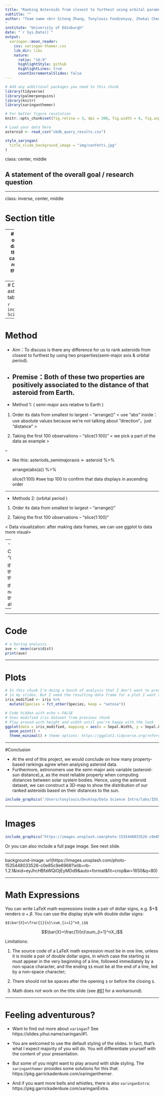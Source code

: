 ```yaml
---
title: "Ranking Asteroids from closest to furthest using orbital parameters"
subtitle: ""
author: "Team name <br> Sitong Zhang, Tonylouis Fondzenyuy, Zhekai Chen
"
institute: "University of Edinburgh"
date: "`r Sys.Date()`"
output:
  xaringan::moon_reader:
    css: xaringan-themer.css
    lib_dir: libs
    nature:
      ratio: "16:9"
      highlightStyle: github
      highlightLines: true
      countIncrementalSlides: false
---
```


```r
# Add any additional packages you need to this chunk
library(tidyverse)
library(palmerpenguins)
library(knitr)
library(xaringanthemer)
```

```r
# For better figure resolution
knitr::opts_chunk$set(fig.retina = 3, dpi = 300, fig.width = 6, fig.asp = 0.618, out.width = "80%")
```

```r
# Load your data here
asteroid <- read_csv("sbdb_query_results.csv")
```

```r
style_xaringan(
  title_slide_background_image = "img/confetti.jpg"
)
```

class: center, middle

## A statement of the overall goal / research question

---

class: inverse, center, middle

# Section title

---
# Source
-At first, our group found a database on the Internet in which we could find various data about the distance of asteroids relative to the Earth and other data.
- In the database we can select data that we think are relevant to our report and also compare different asteroids to the same kind of data variables. This will make the differences more visible.

```r
include_graphics("/Users/tonylouis/Desktop/Data Science Intro/labs/IDS_project/datanasa.jpg")

```


---
# Data
After filtering the relevant properties of the asteroid from the NASA database, we obtained the table below.

```r
include_graphics("/Users/tonylouis/Desktop/Data Science Intro/labs/IDS_project/datatable.jpg")
```

---
                                                                                                                          
# Method

- Aim：To discuss is there any difference for us to rank asteroids from closest to furthest by using two properties(semi-major axis & orbital period).

- Premise：Both of these two properties are positively associated to the distance of that asteroid from Earth.
--


- Method 1: ( semi-major axis relative to Earth )

(1) Order its data from smallest to largest -- "arrange()"
< use "abs" inside：use absolute values because we're not talking about ”direction“，just "distance" >

(2) Taking the first 100 observations -- "slice(1:100)"
< we pick a part of the data as example >

--

- like this:
asteriods_semimajoraxis <- asteroid %>%

  arrange(abs(a)) %>%
  
  slice(1:100) #see top 100 to confirm that data displays in ascending order
  
---


- Methods 2: (orbital period )

(1) Order its data from smallest to largest -- "arrange()"

(2) Taking the first 100 observations -- "slice(1:100)"



< Data visualization: after making data frames, we can use ggplot to data more visual>

--
- Conclusion:

Compare two data sets -- "comparedf(dataset1,dataset2)"

If the results are the same, then there is no difference between the two methods; 

If the results are different, we need to find the difference, or if there is a third variable that affects the result.

---



---

# Code

```r
# a boring analysis
ave <- mean(cars$dist)
print(ave)
```

---

# Plots

```r
# In this chunk I'm doing a bunch of analysis that I don't want to present 
# in my slides. But I need the resulting data frame for a plot I want to present.
iris_modified <- iris %>%
  mutate(Species = fct_other(Species, keep = "setosa"))
```

```r
# Code hidden with echo = FALSE
# Uses modified iris dataset from previous chunk
# Play around with height and width until you're happy with the look
ggplot(data = iris_modified, mapping = aes(x = Sepal.Width, y = Sepal.Length, color = Species)) +
  geom_point() + 
  theme_minimal() # theme options: https://ggplot2.tidyverse.org/reference/ggtheme.html
```

---

#Conclusion

- At the end of this project, we would conclude on how many property-based rankings 
agree when analysing asteroid data.
- Furthermore, astronomers use the semi-major axis variable (asteroid-sun distance),a, as the
most reliable property when computing distances between solar system bodies. Hence, 
using the asteroid dataset, we can construct a 3D-map to show the distribution of 
our ranked asteroids based on their distances to the sun.

```r
include_graphics("/Users/tonylouis/Desktop/Data Science Intro/labs/IDS_project/mindmap.jpg")
```



---


# Images

```r
include_graphics("https://images.unsplash.com/photo-1535448033526-c0e85c9e6968?ixlib=rb-1.2.1&ixid=eyJhcHBfaWQiOjEyMDd9&auto=format&fit=crop&w=1650&q=80")
```

Or you can also include a full page image. See next slide.

---

background-image: url(https://images.unsplash.com/photo-1535448033526-c0e85c9e6968?ixlib=rb-1.2.1&ixid=eyJhcHBfaWQiOjEyMDd9&auto=format&fit=crop&w=1650&q=80)

---

# Math Expressions

You can write LaTeX math expressions inside a pair of dollar signs, e.g. &#36;\alpha+\beta$ renders $\alpha+\beta$. You can use the display style with double dollar signs:

```
$$\bar{X}=\frac{1}{n}\sum_{i=1}^nX_i$$
```

$$\bar{X}=\frac{1}{n}\sum_{i=1}^nX_i$$

Limitations:

1. The source code of a LaTeX math expression must be in one line, unless it is inside a pair of double dollar signs, in which case the starting `$$` must appear in the very beginning of a line, followed immediately by a non-space character, and the ending `$$` must be at the end of a line, led by a non-space character;

1. There should not be spaces after the opening `$` or before the closing `$`.

1. Math does not work on the title slide (see [#61](https://github.com/yihui/xaringan/issues/61) for a workaround).

---

# Feeling adventurous?

- Want to find out more about `xaringan`? See https://slides.yihui.name/xaringan/#1.

- You are welcomed to use the default styling of the slides. In fact, that's what I expect majority of you will do. You will differentiate yourself with the content of your presentation.

- But some of you might want to play around with slide styling. The 
`xaringanthemer` provides some solutions for this that: https://pkg.garrickadenbuie.com/xaringanthemer.

- And if you want more bells and whistles, there is also `xaringanExtra`: https://pkg.garrickadenbuie.com/xaringanExtra.
